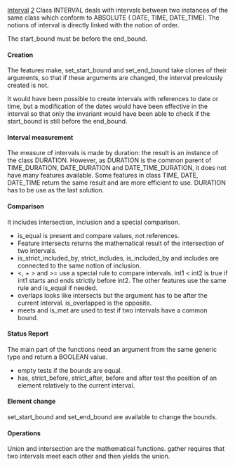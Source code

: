 [[Property:title|Interval]]
[[Property:weight|2]]
Class <eiffel>INTERVAL</eiffel> deals with intervals between two instances of the same class which conform to<eiffel> ABSOLUTE</eiffel> ( <eiffel>DATE</eiffel>, <eiffel>TIME</eiffel>, <eiffel>DATE_TIME</eiffel>). The notions of interval is directly linked with the notion of order. 

The <eiffel>start_bound</eiffel> must be before the <eiffel>end_bound</eiffel>.

====Creation====

The features <eiffel>make</eiffel>, <eiffel>set_start_bound</eiffel> and <eiffel>set_end_bound</eiffel> take clones of their arguments, so that if these arguments are changed, the interval previously created is not.

It would have been possible to create intervals with references to date or time, but a modification of the dates would have been effective in the interval so that only the invariant would have been able to check if the <eiffel>start_bound</eiffel> is still before the <eiffel>end_bound</eiffel>.

====Interval measurement====

The measure of intervals is made by duration: the result is an instance of the class <eiffel>DURATION</eiffel>. However, as <eiffel>DURATION</eiffel> is the common parent of <eiffel>TIME_DURATION</eiffel>, <eiffel>DATE_DURATION</eiffel> and <eiffel>DATE_TIME_DURATION</eiffel>, it does not have many features available. Some features in class <eiffel>TIME</eiffel>, <eiffel>DATE</eiffel>, <eiffel>DATE_TIME</eiffel> return the same result and are more efficient to use. <eiffel>DURATION</eiffel> has to be use as the last solution. 

====Comparison====

It includes intersection, inclusion and a special comparison.
* <eiffel>is_equal</eiffel> is present and compare values, not references.
* Feature <eiffel>intersects</eiffel> returns the mathematical result of the intersection of two intervals.
* <eiffel>is_strict_included_by</eiffel>, <eiffel>strict_includes</eiffel>, <eiffel>is_included_by</eiffel> and <eiffel>includes</eiffel> are connected to the same notion of inclusion.
* <, + > and >= use a special rule to compare intervals. int1 < int2 is true if int1 starts and ends strictly before int2. The other features use the <eiffel>same rule</eiffel> and<eiffel> is_equal</eiffel> if needed.
* <eiffel>overlaps</eiffel> looks like <eiffel>intersects</eiffel> but the argument has to be after the current interval. <eiffel>is_overlapped</eiffel> is the opposite.
* <eiffel>meets</eiffel> and <eiffel>is_met</eiffel> are used to test if two intervals have a common bound.

====Status Report====

The main part of the functions need an argument from the same generic type and return a <eiffel>BOOLEAN</eiffel> value.
* <eiffel>empty</eiffel> tests if the bounds are equal.
* <eiffel>has</eiffel>,<eiffel> strict_before</eiffel>, <eiffel>strict_after</eiffel>,<eiffel> before</eiffel> and <eiffel>after</eiffel> test the position of an element relatively to the current interval.

====Element change====

<eiffel>set_start_bound</eiffel> and <eiffel>set_end_bound</eiffel> are available to change the bounds.

====Operations====

<eiffel>Union</eiffel> and <eiffel>intersection</eiffel> are the mathematical functions. <eiffel>gather</eiffel> requires that two intervals meet each other and then yields the union.




